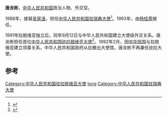 '''唐龙彬'''，[[中华人民共和国|中华人民共和国]]政治人物、外交官。

1988年，接替[[吴家淦|吴家淦]]，担任[[中国驻瑞典大使列表|中华人民共和国驻瑞典大使]]<ref>{{cite web|author=中华人民共和国外交部|title=中国驻瑞典历任大使|url=http://www.fmprc.gov.cn/chn/gxh/xsb/xw/t812089.htm|publisher=中华人民共和国外交部|accessdate=2012-03-07}}</ref>。1993年，由[[杨桂荣|杨桂荣]]接任。

1991年拉脱维亚独立后，同年9月12日与中华人民共和国建立大使级外交关系。唐龙彬担任首位[[中国驻拉脱维亚大使列表|中华人民共和国驻拉脱维亚大使]]<ref>{{cite web|author=中华人民共和国外交部|title=中国驻拉脱维亚历任大使|url=http://www.mfa.gov.cn/chn/pds/ziliao/wjrw/2167/2172/t9231.htm|publisher=中华人民共和国外交部|accessdate=2012-03-03}}</ref>。1992年2月，因[[中华民国|中华民国]]与拉脱维亚建立领事关系，中华人民共和国政府从拉撤出大使馆，唐龙彬不再兼任驻拉大使。

== 参考 ==
{{reflist}}
{{start box}}
{{s-dip}}
{{succession box|[[吴家淦|吴家淦]]|[[杨桂荣|杨桂荣]]|[[中国驻瑞典大使列表|中华人民共和国驻瑞典大使]]|1988年7月-1993年7月}}
{{succession box|首任|[[王凤祥|王凤祥]]|[[中国驻拉脱维亚大使列表|中华人民共和国驻拉脱维亚大使]]|1991年10月-1992年2月}}
{{end box}}
{{中国政治人物小作品}}
{{DEFAULTSORT:tang longbin}}
[[Category:中华人民共和国驻拉脱维亚大使|Category:中华人民共和国驻拉脱维亚大使]]
[[Category:唐姓|long]]
[[Category:中华人民共和国驻瑞典大使|Category:中华人民共和国驻瑞典大使]]